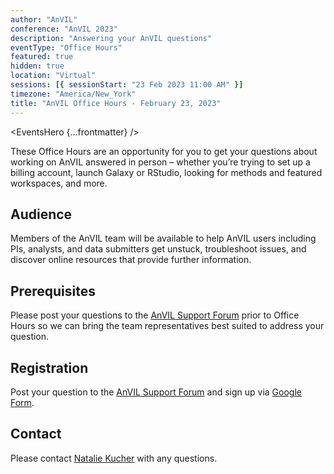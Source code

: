 ```yaml
---
author: "AnVIL"
conference: "AnVIL 2023"
description: "Answering your AnVIL questions"
eventType: "Office Hours"
featured: true
hidden: true
location: "Virtual"
sessions: [{ sessionStart: "23 Feb 2023 11:00 AM" }]
timezone: "America/New_York"
title: "AnVIL Office Hours - February 23, 2023"
---
```


<EventsHero {...frontmatter} />

These Office Hours are an opportunity for you to get your questions about working on AnVIL answered in person – whether you’re trying to set up a billing account, launch Galaxy or RStudio, looking for methods and featured workspaces, and more.

## Audience

Members of the AnVIL team will be available to help AnVIL users including PIs, analysts, and data submitters get unstuck, troubleshoot issues, and discover online resources that provide further information.

## Prerequisites

Please post your questions to the [AnVIL Support Forum]({anvilHelpURL}/t/anvil-office-hours-23feb2023-11-am-et/147) prior to Office Hours so we can bring the team representatives best suited to address your question.

## Registration

Post your question to the [AnVIL Support Forum]({anvilHelpURL}/t/anvil-office-hours-23feb2023-11-am-et/147) and sign up via [Google Form](https://forms.gle/8CkB1dtmAwUPNyn17).

## Contact

Please contact [Natalie Kucher]({natalieKucher}) with any questions.
